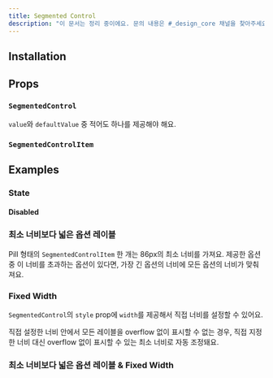 ```yaml
---
title: Segmented Control
description: "이 문서는 정리 중이에요. 문의 내용은 #_design_core 채널을 찾아주세요."
---
```


<ComponentExample name="segmented-control-preview" />

## Installation

<Installation name="segmented-control" />

## Props

### `SegmentedControl`

<ReactTypeTable
  path="./registry/ui/segmented-control.tsx"
  name="SegmentedControlProps"
/>

<Callout type="info">

`value`와 `defaultValue` 중 적어도 하나를 제공해야 해요.

</Callout>

### `SegmentedControlItem`

<ReactTypeTable
  path="./registry/ui/segmented-control.tsx"
  name="SegmentedControlItemProps"
/>

## Examples

### State

#### Disabled

<ComponentExample name="segmented-control-disabled" />

### 최소 너비보다 넓은 옵션 레이블

Pill 형태의 `SegmentedControlItem` 한 개는 86px의 최소 너비를 가져요. 제공한 옵션 중 이 너비를 초과하는 옵션이 있다면, 가장 긴 옵션의 너비에 모든 옵션의 너비가 맞춰져요.

<ComponentExample name="segmented-control-long-label" />

### Fixed Width

`SegmentedControl`의 `style` prop에 `width`를 제공해서 직접 너비를 설정할 수 있어요.

<Callout type="info" title="지정한 너비가 무시되는 경우">

직접 설정한 너비 안에서 모든 레이블을 overflow 없이 표시할 수 없는 경우, 직접
지정한 너비 대신 overflow 없이 표시할 수 있는 최소 너비로 자동 조정돼요.

</Callout>

<ComponentExample name="segmented-control-fixed-width" />

### 최소 너비보다 넓은 옵션 레이블 & Fixed Width

<ComponentExample name="segmented-control-long-label-fixed-width" />
